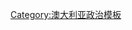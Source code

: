 <noinclude>
{{noteTA
|G1=地名
|1=zh-cn:澳大利亚联邦宪法;zh-hk:澳洲聯邦憲法;
}}
</noinclude>
{{navbox
| name  = 澳大利亚联邦宪法
| title = [[澳洲聯邦憲法|澳大利亚联邦宪法]]
| listclass = hlist
| state = {{{state|uncollapsed}}}

| group1 = 章节和条款
|  list1 =
{{Navbox subgroup
| evenodd = swap

| group1 = {{le|澳大利亚联邦宪法第一章|Chapter I of the Constitution of Australia|第一章：议会}}
| list1 =
* 第一节——总纲：
* [[澳大利亚联邦宪法第1条|1]]
* [[澳大利亚联邦宪法第2条|2]]
* [[澳大利亚联邦宪法第3条|3]]
* [[澳大利亚联邦宪法第4条|4]]
* [[澳大利亚联邦宪法第5条|5]]

* 第二节 – 参议院：
* [[澳大利亚联邦宪法第6条|6]]
* [[澳大利亚联邦宪法第7条|7]]
* [[澳大利亚联邦宪法第8条|8]]
* [[澳大利亚联邦宪法第9条|9]]
* [[澳大利亚联邦宪法第10条|10]]
* [[澳大利亚联邦宪法第11条|11]]
* [[澳大利亚联邦宪法第12条|12]]
* [[澳大利亚联邦宪法第13条|13]]
* [[澳大利亚联邦宪法第14条|14]]
* [[澳大利亚联邦宪法第15条|15]]
* [[澳大利亚联邦宪法第16条|16]]
* [[澳大利亚联邦宪法第17条|17]]
* [[澳大利亚联邦宪法第18条|18]]
* [[澳大利亚联邦宪法第19条|19]]
* [[澳大利亚联邦宪法第20条|20]]
* [[澳大利亚联邦宪法第21条|21]]
* [[澳大利亚联邦宪法第22条|22]]
* [[澳大利亚联邦宪法第23条|23]]

* 第三节——众议院：
* [[澳大利亚联邦宪法第24条|24]]
* [[澳大利亚联邦宪法第25条|25]]
* [[澳大利亚联邦宪法第26条|26]]
* [[澳大利亚联邦宪法第27条|27]]
* [[澳大利亚联邦宪法第28条|28]]
* [[澳大利亚联邦宪法第29条|29]]
* [[澳大利亚联邦宪法第30条|30]]
* [[澳大利亚联邦宪法第31条|31]]
* [[澳大利亚联邦宪法第32条|32]]
* [[澳大利亚联邦宪法第33条|33]]
* [[澳大利亚联邦宪法第34条|34]]
* [[澳大利亚联邦宪法第35条|35]]
* [[澳大利亚联邦宪法第36条|36]]
* [[澳大利亚联邦宪法第37条|37]]
* [[澳大利亚联邦宪法第38条|38]]
* [[澳大利亚联邦宪法第39条|39]]
* [[澳大利亚联邦宪法第40条|40]]

* 第四节——议会两院：
* [[澳大利亚联邦宪法第41条|41]]
* [[澳大利亚联邦宪法第42条|42]]
* [[澳大利亚联邦宪法第43条|43]]
* [[澳大利亚联邦宪法第44条|44]]
* [[澳大利亚联邦宪法第45条|45]]
* [[澳大利亚联邦宪法第46条|46]]
* [[澳大利亚联邦宪法第47条|47]]
* [[澳大利亚联邦宪法第48条|48]]
* [[澳大利亚联邦宪法第49条|49]]
* [[澳大利亚联邦宪法第50条|50]]

* 第五节——议会权力：
* [[澳大利亚联邦宪法第51条|51]]
* [[澳大利亚联邦宪法第52条|52]]
* [[澳大利亚联邦宪法第53条|53]]
* [[澳大利亚联邦宪法第54条|54]]
* [[澳大利亚联邦宪法第55条|55]]
* [[澳大利亚联邦宪法第56条|56]]
* [[澳大利亚联邦宪法第57条|57]]
* [[澳大利亚联邦宪法第58条|58]]
* [[澳大利亚联邦宪法第59条|59]]
* [[澳大利亚联邦宪法第60条|60]]

| group2 = {{le|澳大利亚联邦宪法第二章|Chapter II of the Constitution of Australia|第二章：政府}}
| list2 =
* [[澳大利亚联邦宪法第61条|61]]
* [[澳大利亚联邦宪法第62条|62]]
* [[澳大利亚联邦宪法第63条|63]]
* [[澳大利亚联邦宪法第64条|64]]
* [[澳大利亚联邦宪法第65条|65]]
* [[澳大利亚联邦宪法第66条|66]]
* [[澳大利亚联邦宪法第67条|67]]
* [[澳大利亚联邦宪法第68条|68]]
* [[澳大利亚联邦宪法第69条|69]]
* [[澳大利亚联邦宪法第70条|70]]

| group3 = {{le|澳大利亚联邦宪法第三章|Chapter III Court|第三章：司法}}
| list3 =
* [[澳大利亚联邦宪法第71条|71]]
* [[澳大利亚联邦宪法第72条|72]]
* [[澳大利亚联邦宪法第73条|73]]
* [[澳大利亚联邦宪法第74条|74]]
* [[澳大利亚联邦宪法第75条|75]]
* [[澳大利亚联邦宪法第76条|76]]
* [[澳大利亚联邦宪法第77条|77]]
* [[澳大利亚联邦宪法第78条|78]]
* [[澳大利亚联邦宪法第79条|79]]
* [[澳大利亚联邦宪法第80条|80]]

| group4 = {{le|澳大利亚联邦宪法第四章|Chapter IV of the Constitution of Australia|第四章：财政与贸易}}
| list4 =
* [[澳大利亚联邦宪法第81条|81]]
* [[澳大利亚联邦宪法第82条|82]]
* [[澳大利亚联邦宪法第83条|83]]
* [[澳大利亚联邦宪法第84条|84]]
* [[澳大利亚联邦宪法第85条|85]]
* [[澳大利亚联邦宪法第86条|86]]
* [[澳大利亚联邦宪法第87条|87]]
* [[澳大利亚联邦宪法第88条|88]]
* [[澳大利亚联邦宪法第89条|89]]
* [[澳大利亚联邦宪法第90条|90]]
* [[澳大利亚联邦宪法第91条|91]]
* [[澳大利亚联邦宪法第92条|92]]
* [[澳大利亚联邦宪法第93条|93]]
* [[澳大利亚联邦宪法第94条|94]]
* [[澳大利亚联邦宪法第95条|95]]
* [[澳大利亚联邦宪法第96条|96]]
* [[澳大利亚联邦宪法第97条|97]]
* [[澳大利亚联邦宪法第98条|98]]
* [[澳大利亚联邦宪法第99条|99]]
* [[澳大利亚联邦宪法第100条|100]]
* [[澳大利亚联邦宪法第101条|101]]
* [[澳大利亚联邦宪法第102条|102]]
* [[澳大利亚联邦宪法第103条|103]]
* [[澳大利亚联邦宪法第104条|104]]
* [[澳大利亚联邦宪法第105条|105]]
* [[澳大利亚联邦宪法第105A条|105A]]

| group5 = {{le|澳大利亚联邦宪法第五章|Chapter V of the Constitution of Australia|第五章：州}}
| list5 =
* [[澳大利亚联邦宪法第106条|106]]
* [[澳大利亚联邦宪法第107条|107]]
* [[澳大利亚联邦宪法第108条|108]]
* [[澳大利亚联邦宪法第109条|109]]
* [[澳大利亚联邦宪法第110条|110]]
* [[澳大利亚联邦宪法第111条|111]]
* [[澳大利亚联邦宪法第112条|112]]
* [[澳大利亚联邦宪法第113条|113]]
* [[澳大利亚联邦宪法第114条|114]]
* [[澳大利亚联邦宪法第115条|115]]
* [[澳大利亚联邦宪法第一百一十六条|116]]
* [[澳大利亚联邦宪法第117条|117]]
* [[澳大利亚联邦宪法第118条|118]]
* [[澳大利亚联邦宪法第119条|119]]
* [[澳大利亚联邦宪法第120条|120]]

| group6 = {{le|澳大利亚联邦宪法第六章|Chapter VI of the Constitution of Australia|第六章：新州}}
| list6 =
* [[澳大利亚联邦宪法第121条|121]]
* [[澳大利亚联邦宪法第122条|122]]
* [[澳大利亚联邦宪法第123条|123]]
* [[澳大利亚联邦宪法第124条|124]]

| group7 = [[澳大利亚联邦宪法第七章|第七章：杂项条款]]
| list7 =
* [[澳大利亚联邦宪法第125条|125]]
* [[澳大利亚联邦宪法第126条|126]]
* [[澳大利亚联邦宪法第127条|127]]

| group8 = {{le|澳大利亚联邦宪法第八章|Chapter VIII of the Constitution of Australia|第八章：宪法的修改}}
| list8 =
* [[澳大利亚联邦宪法第128条|128]]
}}

| group4 = 修订
|  list4 =
<!--* [[:Category:澳大利亚宪法修正案|澳大利亚宪法修正案]]-->
* [[公民投票]]

| group5 = 其他文件
|  list5 =
* [[1931年西敏法令]]
* [[1942年西敏法令采纳法令]]
* {{le|1986年澳大利亚法令|Australia Act 1986}}
* {{le|1990年澳大利亚宪法法令|Australian Constitution (Public Record Copy) Act 1990}}

| group6 = 体制
|  list6 =
* {{le|澳大利亚制宪会议|Constitutional Convention (Australia)|制宪会议}}
* [[澳大利亚总督|总督]]
* [[澳大利亚君主|君主]]
* [[澳大利亚国会|国会]]
* [[澳洲高等法院|高等法院]]
* {{le|澳大利亚州际委员会|Inter-State Commission|州际委员会}}

| group7 = 理论与学说
|  list7 =
* [[责任政府]]
* {{le|澳大利亚三权分立|Separation of powers in Australia|三权分立}}
* {{le|澳大利亚联邦制|Federalism in Australia|联邦制}}
* {{le|州权保留理论|Reserved powers doctrine}}

| group8 = 其他主题
|  list8 =
* {{le|澳大利亚宪法法律|Australian constitutional law}}
* {{le|澳大利亚宪政史|Constitutional history of Australia}}
* [[1975年澳大利亚宪政危机]]
* {{le|澳大利亚新州提议列表|List of proposed states of Australia|建立新州提案}}
* [[澳大利亚共和运动|共和运动]]

}}<noinclude>
[[Category:澳大利亚政治模板]]
</noinclude>